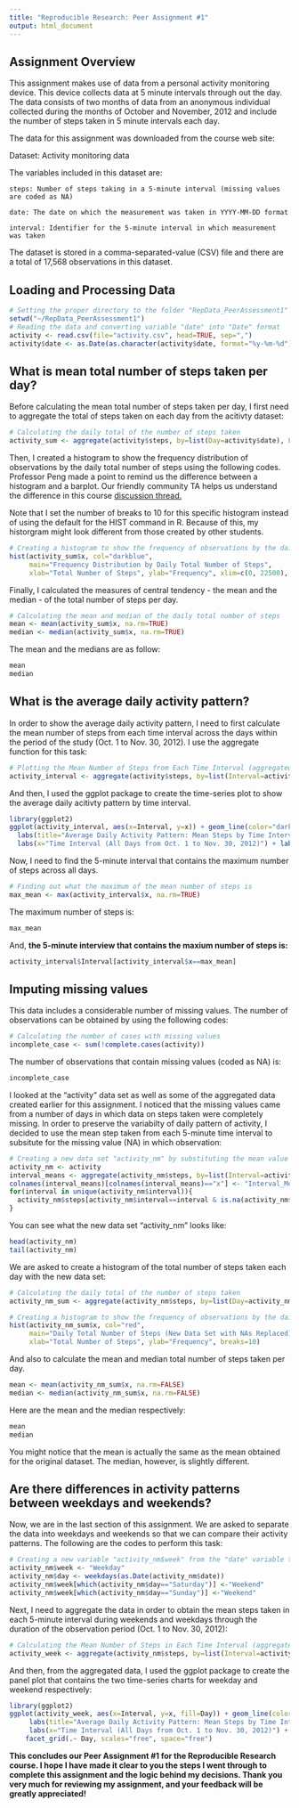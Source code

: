 ```yaml
---
title: "Reproducible Research: Peer Assignment #1"
output: html_document
---
```

## Assignment Overview

This assignment makes use of data from a personal activity monitoring device. This device collects data at 5 minute intervals through out the day. The data consists of two months of data from an anonymous individual collected during the months of October and November, 2012 and include the number of steps taken in 5 minute intervals each day.

The data for this assignment was downloaded from the course web site:

Dataset: Activity monitoring data 

The variables included in this dataset are:

    steps: Number of steps taking in a 5-minute interval (missing values are coded as NA)

    date: The date on which the measurement was taken in YYYY-MM-DD format

    interval: Identifier for the 5-minute interval in which measurement was taken

The dataset is stored in a comma-separated-value (CSV) file and there are a total of 17,568 observations in this dataset.

## Loading and Processing Data

```r
# Setting the proper directory to the folder "RepData_PeerAssessment1"
setwd("~/RepData_PeerAssessment1")
# Reading the data and converting variable "date" into "Date" format
activity <- read.csv(file="activity.csv", head=TRUE, sep=",")
activity$date <- as.Date(as.character(activity$date, format="%y-%m-%d"))

```

## What is mean total number of steps taken per day?

Before calculating the mean total number of steps taken per day, I first need to aggregate the total of steps taken on each day from the acitivty dataset:
```r
# Calculating the daily total of the number of steps taken
activity_sum <- aggregate(activity$steps, by=list(Day=activity$date), FUN=sum)
```

Then, I created a histogram to show the frequency distribution of observations by the daily total number of steps using the following codes. Professor Peng made a point to remind us the difference between a histogram and a barplot. Our friendly community TA helps us understand the difference in this course [discussion thread.](https://class.coursera.org/repdata-034/forum/thread?thread_id=27) 

Note that I set the number of breaks to 10 for this specific histogram instead of using the default for the HIST command in R. Because of this, my historgram might look different from those created by other students. 

```r
# Creating a histogram to show the frequency of observations by the daily total number of steps
hist(activity_sum$x, col="darkblue", 
     main="Frequency Distribution by Daily Total Number of Steps", 
     xlab="Total Number of Steps", ylab="Frequency", xlim=c(0, 22500), ylim=c(0, 15), breaks=10)
```

Finally, I calculated the measures of central tendency - the mean and the median - of the total number of steps per day. 
```r
# Calculating the mean and median of the daily total number of steps
mean <- mean(activity_sum$x, na.rm=TRUE)
median <- median(activity_sum$x, na.rm=TRUE)
```
The mean and the medians are as follow:
```r
mean
median
```

## What is the average daily activity pattern?

In order to show the average daily activity pattern, I need to first calculate the mean number of steps from each time interval across the days within the period of the study (Oct. 1 to Nov. 30, 2012). I use the aggregate function for this task:

```r
# Plotting the Mean Number of Steps from Each Time Interval (aggregated across all days)
activity_interval <- aggregate(activity$steps, by=list(Interval=activity$interval), FUN=mean, na.rm=TRUE)
```

And then, I used the ggplot package to create the time-series plot to show the average daily acitivty pattern by time interval.

```r
library(ggplot2)
ggplot(activity_interval, aes(x=Interval, y=x)) + geom_line(color="darkgreen") +
  labs(title="Average Daily Activity Pattern: Mean Steps by Time Interval") +
  labs(x="Time Interval (All Days from Oct. 1 to Nov. 30, 2012)") + labs(y="Mean Number of Steps")
```

Now, I need to find the 5-minute interval that contains the maximum number of steps across all days.
```r
# Finding out what the maximum of the mean number of steps is
max_mean <- max(activity_interval$x, na.rm=TRUE)
```
The maximum number of steps is:
```r
max_mean
```
And, **the 5-minute interview that contains the maxium number of steps is:**
```r
activity_interval$Interval[activity_interval$x==max_mean]
```

## Imputing missing values
This data includes a considerable number of missing values. The number of observations can be obtained by using the following codes:
```r
# Calculating the number of cases with missing values
incomplete_case <- sum(!complete.cases(activity))
```
The number of observations that contain missing values (coded as NA) is:
```r
incomplete_case
```
I looked at the "activity" data set as well as some of the aggregated data created earlier for this assignment. I noticed that the missing values came from a number of days in which data on steps taken were completely missing. In order to preserve the variabilty of daily pattern of activity, I decided to use the mean step taken from each 5-minute time interval to subsitute for the missing value (NA) in which observation: 
```r
# Creating a new data set "activity_nm" by substituting the mean value of steps by intervial for NA 
activity_nm <- activity
interval_means <- aggregate(activity_nm$steps, by=list(Interval=activity$interval), FUN="mean", na.rm=TRUE)
colnames(interval_means)[colnames(interval_means)=="x"] <- "Interval_Mean"
for(interval in unique(activity_nm$interval)){
  activity_nm$steps[activity_nm$interval==interval & is.na(activity_nm$steps)] <- mean(activity_nm$steps[activity_nm$interval==interval], na.rm=TRUE)
}
```
You can see what the new data set "activity_nm" looks like:
```r
head(activity_nm)
tail(activity_nm)
```
We are asked to create a histogram of the total number of steps taken each day with the new data set:
```r
# Calculating the daily total of the number of steps taken
activity_nm_sum <- aggregate(activity_nm$steps, by=list(Day=activity_nm$date), FUN=sum)

# Creating a histogram to show the frequency of observations by the daily total number of steps
hist(activity_nm_sum$x, col="red", 
     main="Daily Total Number of Steps (New Data Set with NAs Replaced)", 
     xlab="Total Number of Steps", ylab="Frequency", breaks=10)
```


And also to calculate the mean and median total number of steps taken per day.
```r
mean <- mean(activity_nm_sum$x, na.rm=FALSE)
median <- median(activity_nm_sum$x, na.rm=FALSE)
```
Here are the mean and the median respectively:
```r
mean 
median
```
You might notice that the mean is actually the same as the mean obtained for the original dataset. The median, however, is slightly different. 

## Are there differences in activity patterns between weekdays and weekends?
Now, we are in the last section of this assignment. We are asked to separate the data into weekdays and weekends so that we can compare their activity patterns. The following are the codes to perform this task:
```r
# Creating a new variable "activity_nm$week" from the "date" variable to indicate the day of the week
activity_nm$week <- "Weekday"
activity_nm$day <- weekdays(as.Date(activity_nm$date))
activity_nm$week[which(activity_nm$day=="Saturday")] <-"Weekend" 
activity_nm$week[which(activity_nm$day=="Sunday")] <-"Weekend"
```
Next, I need to aggregate the data in order to obtain the mean steps taken in each 5-minute interval during weekends and weekdays through the duration of the observation period (Oct. 1 to Nov. 30, 2012):
```r
# Calculating the Mean Number of Steps in Each Time Interval (aggregated across all days)
activity_week <- aggregate(activity_nm$steps, by=list(Interval=activity_nm$interval, Day=activity_nm$week), FUN=mean, na.rm=TRUE)
```
And then, from the aggregated data, I used the ggplot package to create the panel plot that contains the two time-series charts for weekday and weekend respectively:
```r
library(ggplot2)
ggplot(activity_week, aes(x=Interval, y=x, fill=Day)) + geom_line(color="blue") +
     labs(title="Average Daily Activity Pattern: Mean Steps by Time Interval") +
     labs(x="Time Interval (All Days from Oct. 1 to Nov. 30, 2012)") + labs(y="Mean Number of Steps") +
    facet_grid(.~ Day, scales="free", space="free")
```



**This concludes our Peer Assignment #1 for the Reproducible Research course. I hope I have made it clear to you the steps I went through to complete this assignment and the logic behind my decisions. Thank you very much for reviewing my assignment, and your feedback will be greatly appreciated!**